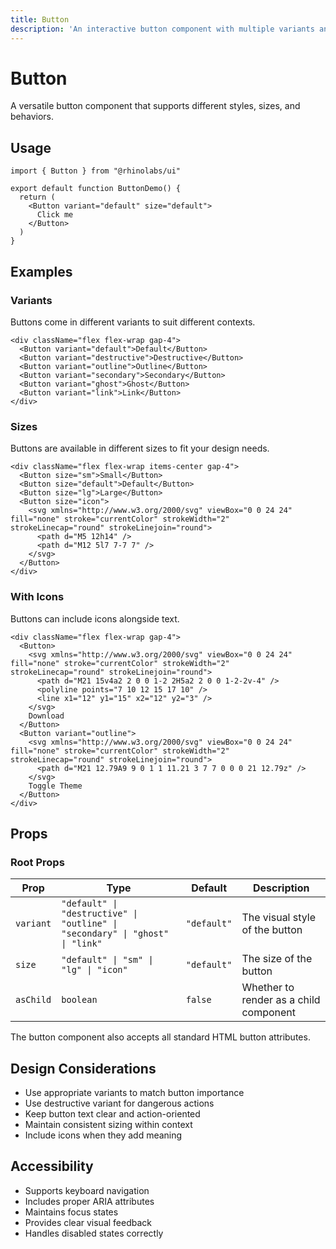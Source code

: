 ```yaml
---
title: Button
description: 'An interactive button component with multiple variants and sizes.'
---
```



# Button

A versatile button component that supports different styles, sizes, and behaviors.

## Usage

```tsx
import { Button } from "@rhinolabs/ui"

export default function ButtonDemo() {
  return (
    <Button variant="default" size="default">
      Click me
    </Button>
  )
}
```

## Examples

### Variants

Buttons come in different variants to suit different contexts.

```tsx
<div className="flex flex-wrap gap-4">
  <Button variant="default">Default</Button>
  <Button variant="destructive">Destructive</Button>
  <Button variant="outline">Outline</Button>
  <Button variant="secondary">Secondary</Button>
  <Button variant="ghost">Ghost</Button>
  <Button variant="link">Link</Button>
</div>
```

### Sizes

Buttons are available in different sizes to fit your design needs.

```tsx
<div className="flex flex-wrap items-center gap-4">
  <Button size="sm">Small</Button>
  <Button size="default">Default</Button>
  <Button size="lg">Large</Button>
  <Button size="icon">
    <svg xmlns="http://www.w3.org/2000/svg" viewBox="0 0 24 24" fill="none" stroke="currentColor" strokeWidth="2" strokeLinecap="round" strokeLinejoin="round">
      <path d="M5 12h14" />
      <path d="M12 5l7 7-7 7" />
    </svg>
  </Button>
</div>
```

### With Icons

Buttons can include icons alongside text.

```tsx
<div className="flex flex-wrap gap-4">
  <Button>
    <svg xmlns="http://www.w3.org/2000/svg" viewBox="0 0 24 24" fill="none" stroke="currentColor" strokeWidth="2" strokeLinecap="round" strokeLinejoin="round">
      <path d="M21 15v4a2 2 0 0 1-2 2H5a2 2 0 0 1-2-2v-4" />
      <polyline points="7 10 12 15 17 10" />
      <line x1="12" y1="15" x2="12" y2="3" />
    </svg>
    Download
  </Button>
  <Button variant="outline">
    <svg xmlns="http://www.w3.org/2000/svg" viewBox="0 0 24 24" fill="none" stroke="currentColor" strokeWidth="2" strokeLinecap="round" strokeLinejoin="round">
      <path d="M21 12.79A9 9 0 1 1 11.21 3 7 7 0 0 0 21 12.79z" />
    </svg>
    Toggle Theme
  </Button>
</div>
```

## Props

### Root Props

| Prop | Type | Default | Description |
|------|------|---------|-------------|
| `variant` | `"default" \| "destructive" \| "outline" \| "secondary" \| "ghost" \| "link"` | `"default"` | The visual style of the button |
| `size` | `"default" \| "sm" \| "lg" \| "icon"` | `"default"` | The size of the button |
| `asChild` | `boolean` | `false` | Whether to render as a child component |

The button component also accepts all standard HTML button attributes.

## Design Considerations

- Use appropriate variants to match button importance
- Use destructive variant for dangerous actions
- Keep button text clear and action-oriented
- Maintain consistent sizing within context
- Include icons when they add meaning

## Accessibility

- Supports keyboard navigation
- Includes proper ARIA attributes
- Maintains focus states
- Provides clear visual feedback
- Handles disabled states correctly
